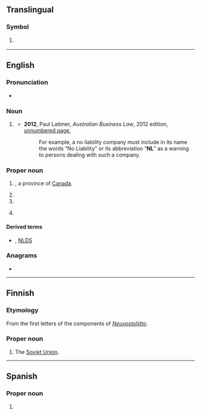 {{also|nl|.nl|nl.|␤|n. l.}}
==Translingual==

===Symbol===
{{mul-symbol}}

# {{ISO 3166|1|2|Netherlands}}
#: {{syn|mul|NLD|qq1={{w|ISO 3166-1 alpha-3|alpha-3}}}}

----

==English==

===Pronunciation===
* {{audio|en|en-au-NL.ogg|Audio (AU)}}

===Noun===
{{en-noun|-}}

# {{lb|en|Australia|business|legal|in a company name}} {{init of|en|no liability}}
#* '''2012''', Paul Latimer, ''Australian Business Law'', 2012 edition, [http://books.google.com.au/books?id=FsGY43LveKoC&pg=PT1524&dq=%22nl%22+liability+australia+-intitle:%22%22+-inauthor:%22%22&hl=en&sa=X&ei=b1m_T-KQLqG3iQfto9G_Cg&redir_esc=y#v=onepage&q&f=false unnumbered page],
#*: For example, a no liability company must include in its name the words “No Liability” or its abbreviation “'''NL'''” as a warning to persons dealing with such a company.

===Proper noun===
{{en-proper noun}}

# {{abbreviation of|en|[[Newfoundland and Labrador]]|nodot=1}}, a province of [[Canada]].
#: {{syn|en|Nfld.}}
#: {{coordinate terms|en|AB|BC|MB|NB|NS|NT|NU|ON|PE|QC|SK|YT}}
# {{initialism of|en|[[Neo-Latin]]}}
# {{initialism of|en|[[New Latin]]}}
# {{lb|en|US|Canada|baseball}} {{initialism of|en|[[National League]]}}
#: {{cot|en|AL|MLB}}

====Derived terms====
* {{sense|baseball}} {{l|en|NLCS}}, [[NLDS]]

===Anagrams===
* {{anagrams|en|a=ln|LN|l.n.|ln|ln.}}

----

==Finnish==

===Etymology===
From the first letters of the components of ''[[Neuvostoliitto]]''.

===Proper noun===
{{head|fi|proper noun}}

# The [[Soviet Union]].

----

==Spanish==

===Proper noun===
{{es-proper noun}}

# {{abbreviation of|es|nodot=1|Nuevo León}} {{gloss|Mexican state}}